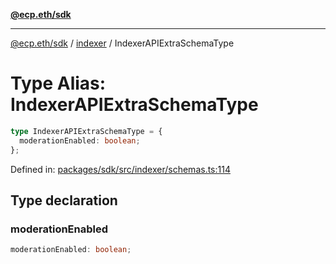 [**@ecp.eth/sdk**](../../index.mdx)

***

[@ecp.eth/sdk](/sdk-reference/index.mdx) / [indexer](/sdk-reference/indexer/index.mdx) / IndexerAPIExtraSchemaType

# Type Alias: IndexerAPIExtraSchemaType

```ts
type IndexerAPIExtraSchemaType = {
  moderationEnabled: boolean;
};
```

Defined in: [packages/sdk/src/indexer/schemas.ts:114](https://github.com/ecp-eth/comments-monorepo/blob/main/packages/sdk/src/indexer/schemas.ts#L114)

## Type declaration

### moderationEnabled

```ts
moderationEnabled: boolean;
```
